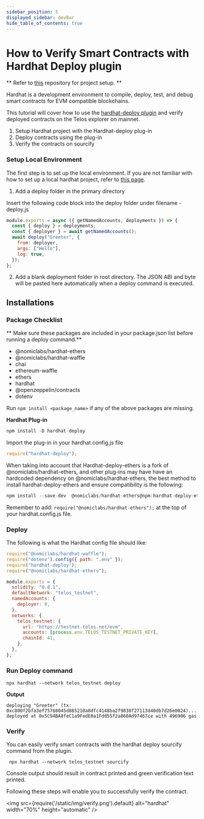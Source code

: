 ```yaml
---
sidebar_position: 5
displayed_sidebar: devBar
hide_table_of_contents: true
---
```


# How to Verify Smart Contracts with Hardhat Deploy plugin

** Refer to [this](https://github.com/nathanduft44/telos_hardhat_deploy) repository for project setup. **

Hardhat is a development environment to compile, deploy, test, and debug smart contracts for EVM compatible blockchains.

This tutorial will cover how to use the [hardhat-deploy plugin](https://github.com/wighawag/hardhat-deploy) and verify deployed contracts on the Telos explorer on mainnet.

1. Setup Hardhat project with the Hardhat-deploy plug-in
2. Deploy contracts using the plug-in
3. Verify the contracts on sourcify

### Setup Local Environment

The first step is to set up the local environment. If you are not familiar with how to set up a local hardhat project, refer to [this page](https://hardhat.org/tutorial/setting-up-the-environment.html).

1. Add a deploy folder in the primary directory

Insert the following code block into the deploy folder under filename - deploy.js

```js title="hardhat_project/deploy/00_deploy_my_contract.js"
module.exports = async ({ getNamedAccounts, deployments }) => {
  const { deploy } = deployments;
  const { deployer } = await getNamedAccounts();
  await deploy("Greeter", {
    from: deployer,
    args: ["Hello"],
    log: true,
  });
};
```

2. Add a blank deployment folder in root directory. The JSON ABI and byte will be pasted here automatically when a deploy command is executed.

## Installations

### Package Checklist

** Make sure these packages are included in your package.json list before running a deploy command.**

- @nomiclabs/hardhat-ethers
- @nomiclabs/hardhat-waffle
- chai
- ethereum-waffle
- ethers
- hardhat
- @openzeppelin/contracts
- dotenv

Run `npm install <package_name>` if any of the above packages are missing.

**Hardhat Plug-in**

```js title="desktop/Basic_hardhat_project"
npm install -D hardhat-deploy
```

Import the plug-in in your hardhat.config.js file

```js title="/hardhat.config.js"
require("hardhat-deploy");
```

When taking into account that Hardhat-deploy-ethers is a fork of @nomiclabs/hardhat-ethers, and other plug-ins may have have an hardcoded dependency on @nomiclabs/hardhat-ethers, the best method to install hardhat-deploy-ethers and ensure compatibility is the following:

```js title="/Basic_hardhat_project"
npm install --save-dev  @nomiclabs/hardhat-ethers@npm:hardhat-deploy-ethers ethers
```

Remember to add: `require("@nomiclabs/hardhat-ethers");` at the top of your hardhat.config.js file.

### Deploy

The following is what the Hardhat config file should like:

```js title="/hardhat.config.js"
require("@nomiclabs/hardhat-waffle");
require("dotenv").config({ path: ".env" });
require("hardhat-deploy");
require("@nomiclabs/hardhat-ethers");

module.exports = {
  solidity: "0.8.1",
  defaultNetwork: "telos_testnet",
  namedAccounts: {
    deployer: 0,
  },
  networks: {
    telos_testnet: {
      url: "https://testnet.telos.net/evm",
      accounts: [process.env.TELOS_TESTNET_PRIVATE_KEY],
      chainId: 41,
    },
  },
};
```

### Run Deploy command

```
npx hardhat --network telos_testnet deploy
```

**Output**

```
deploying "Greeter" (tx: 0xc800f2bfa3ef75768045d885210a8dfc4148ba2f9838f27113d40db7d26e0024)...: deployed at 0x5C94BA8feC1a9FedE0a1Fdd55f2a860Ad97467ce with 496906 gas
```

### Verify

You can easily verify smart contracts with the hardhat deploy sourcify command from the plugin.

` npx hardhat --network telos_testnet sourcify`

Console output should result in contract printed and green verification text printed.

Following these steps will enable you to successfully verify the contract.

<img
    src={require('/static/img/verify.png').default}
    alt="hardhat"
    width="70%"
    height="automatic"
/>
